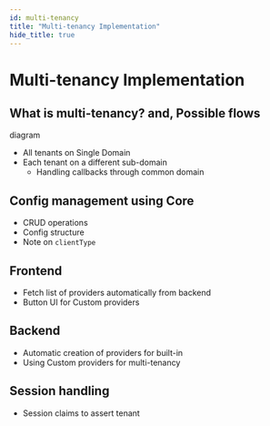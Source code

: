 ```yaml
---
id: multi-tenancy
title: "Multi-tenancy Implementation"
hide_title: true
---
```

# Multi-tenancy Implementation

## What is multi-tenancy? and, Possible flows

diagram

- All tenants on Single Domain
- Each tenant on a different sub-domain
  - Handling callbacks through common domain

## Config management using Core

- CRUD operations
- Config structure
- Note on `clientType`

## Frontend

- Fetch list of providers automatically from backend
- Button UI for Custom providers

## Backend

- Automatic creation of providers for built-in
- Using Custom providers for multi-tenancy

## Session handling

- Session claims to assert tenant
